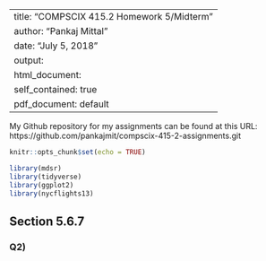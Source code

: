 
---
title: "COMPSCIX 415.2 Homework 5/Midterm"
author: "Pankaj Mittal"
date: "July 5, 2018"
output:
  html_document: 
    self_contained: true
  pdf_document: default
---

My Github repository for my assignments can be found at this URL: https://github.com/pankajmit/compscix-415-2-assignments.git


```r
knitr::opts_chunk$set(echo = TRUE)
```

```r
library(mdsr)
library(tidyverse)
library(ggplot2)
library(nycflights13)
```


## Section 5.6.7

### Q2) 

